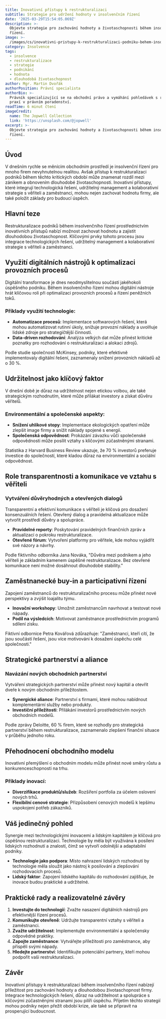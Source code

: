 ```yaml
---
title: Inovativní přístupy k restrukturalizaci
subtitle: Strategie pro udržení hodnoty v insolvenčním řízení
date: '2025-03-29T15:54:05.069Z'
description: >-
  Objevte strategie pro zachování hodnoty a životaschopnosti během insolvenčního
  řízení.
image: >-
  /images/cs/inovativni-pristupy-k-restrukturalizaci-podniku-behem-insolvencniho-rizeni-strategie-pro-udrzeni-hodnoty-a-dlouhodobou-zivotaschopnost-1743177244856.jpg
category: Insolvence
tags:
  - insolvence
  - restrukturalizace
  - strategie
  - podnikání
  - hodnota
  - dlouhodobá životaschopnost
author: Mgr. Martin Dvořák
authorPosition: Právní specialista
authorBio: >-
  Právník specializující se na obchodní právo a vymáhání pohledávek s rozsáhlou
  praxí v právním poradenství.
readTime: 6 minut čtení
imageCredit:
  name: The Jopwell Collection
  link: 'https://unsplash.com/@jopwell'
excerpt: >-
  Objevte strategie pro zachování hodnoty a životaschopnosti během insolvenčního
  řízení.
---
```

## Úvod

V dnešním rychle se měnícím obchodním prostředí je insolvenční řízení pro mnoho firem nevyhnutelnou realitou. Avšak přístup k restrukturalizaci podniků během těchto kritických období může znamenat rozdíl mezi zánikem a obnovením dlouhodobé životaschopnosti. Inovativní přístupy, které integrují technologická řešení, udržitelný management a kolaborativní strategie s věřiteli a zaměstnanci, mohou nejen zachovat hodnotu firmy, ale také položit základy pro budoucí úspěch.

## Hlavní teze

Restrukturalizace podniků během insolvenčního řízení prostřednictvím inovativních přístupů nabízí možnost zachovat hodnotu a zajistit dlouhodobou životaschopnost. Klíčovými prvky tohoto procesu jsou integrace technologických řešení, udržitelný management a kolaborativní strategie s věřiteli a zaměstnanci.

## Využití digitálních nástrojů k optimalizaci provozních procesů

Digitální transformace je dnes neodmyslitelnou součástí jakéhokoli úspěšného podniku. Během insolvenčního řízení mohou digitální nástroje hrát klíčovou roli při optimalizaci provozních procesů a řízení peněžních toků. 

### Příklady využití technologie:

- **Automatizace procesů**: Implementace softwarových řešení, která mohou automatizovat rutinní úkoly, snižuje provozní náklady a uvolňuje lidské zdroje pro strategičtější činnosti.
- **Data-driven rozhodování**: Analýza velkých dat může přinést kritické poznatky pro rozhodování o restrukturalizaci a alokaci zdrojů.

Podle studie společnosti McKinsey, podniky, které efektivně implementovaly digitální řešení, zaznamenaly snížení provozních nákladů až o 30 %.

## Udržitelnost jako klíčový faktor

V dnešní době je důraz na udržitelnost nejen etickou volbou, ale také strategickým rozhodnutím, které může přilákat investory a získat důvěru věřitelů.

### Environmentální a společenské aspekty:

- **Snížení uhlíkové stopy**: Implementace ekologických opatření může zlepšit image firmy a snížit náklady spojené s energií.
- **Společenská odpovědnost**: Prokázání závazku vůči společenské odpovědnosti může posílit vztahy s klíčovými zúčastněnými stranami.

Statistika z Harvard Business Review ukazuje, že 70 % investorů preferuje investice do společností, které kladou důraz na environmentální a sociální odpovědnost.

## Role transparentnosti a komunikace ve vztahu s věřiteli

### Vytváření důvěryhodných a otevřených dialogů

Transparentní a efektivní komunikace s věřiteli je klíčová pro dosažení konsenzuálních řešení. Otevřený dialog a pravidelná aktualizace může vytvořit prostředí důvěry a spolupráce.

- **Pravidelné reporty**: Poskytování pravidelných finančních zpráv a aktualizací o pokroku restrukturalizace.
- **Otevřené fórum**: Vytvoření platformy pro věřitele, kde mohou vyjádřit své názory a návrhy.

Podle fiktivního odborníka Jana Nováka, "Důvěra mezi podnikem a jeho věřiteli je základním kamenem úspěšné restrukturalizace. Bez otevřené komunikace není možné dosáhnout dlouhodobé stability."

## Zaměstnanecké buy-in a participativní řízení

Zapojení zaměstnanců do restrukturalizačního procesu může přinést nové perspektivy a zvýšit loajalitu týmu.

- **Inovační workshopy**: Umožnit zaměstnancům navrhovat a testovat nové nápady.
- **Podíl na výsledcích**: Motivovat zaměstnance prostřednictvím programů sdílení zisku.

Fiktivní odbornice Petra Kovářová zdůrazňuje: "Zaměstnanci, kteří cítí, že jsou součástí řešení, jsou více motivováni k dosažení úspěchu celé společnosti."

## Strategické partnerství a aliance

### Navázání nových obchodních partnerství

Vytváření strategických partnerství může přinést nový kapitál a otevřít dveře k novým obchodním příležitostem.

- **Synergické aliance**: Partnerství s firmami, které mohou nabídnout komplementární služby nebo produkty.
- **Investiční příležitosti**: Přilákání investorů prostřednictvím nových obchodních modelů.

Podle zprávy Deloitte, 60 % firem, které se rozhodly pro strategická partnerství během restrukturalizace, zaznamenalo zlepšení finanční situace v průběhu jednoho roku.

## Přehodnocení obchodního modelu

Inovativní přemýšlení o obchodním modelu může přinést nové směry růstu a konkurenceschopnosti na trhu.

### Příklady inovací:

- **Diverzifikace produktů/služeb**: Rozšíření portfolia za účelem oslovení nových trhů.
- **Flexibilní cenové strategie**: Přizpůsobení cenových modelů k lepšímu uspokojení potřeb zákazníků.

## Váš jedinečný pohled

Synergie mezi technologickými inovacemi a lidským kapitálem je klíčová pro úspěšnou restrukturalizaci. Technologie by měla být využívána k posílení lidských rozhodnutí a znalostí, čímž se vytvoří odolnější a adaptabilní podniky.

- **Technologie jako podpora**: Místo nahrazení lidských rozhodnutí by technologie měla sloužit jako nástroj k posilování a zlepšování rozhodovacích procesů.
- **Lidský faktor**: Zapojení lidského kapitálu do rozhodování zajišťuje, že inovace budou praktické a udržitelné.

## Praktické rady a realizovatelné závěry

1. **Investujte do technologií**: Zvažte nasazení digitálních nástrojů pro efektivnější řízení procesů.
2. **Komunikujte otevřeně**: Udržujte transparentní vztahy s věřiteli a zaměstnanci.
3. **Zvažte udržitelnost**: Implementujte environmentální a společensky odpovědné praktiky.
4. **Zapojte zaměstnance**: Vytvářejte příležitosti pro zaměstnance, aby přispěli svými nápady.
5. **Hledejte partnerství**: Identifikujte potenciální partnery, kteří mohou podpořit vaši restrukturalizaci.

## Závěr

Inovativní přístupy k restrukturalizaci během insolvenčního řízení nabízejí příležitost pro zachování hodnoty a dlouhodobou životaschopnost firmy. Integrace technologických řešení, důraz na udržitelnost a spolupráce s klíčovými zúčastněnými stranami jsou pilíři úspěchu. Přijetím těchto strategií mohou podniky nejen přežít období krize, ale také se připravit na prosperující budoucnost.
